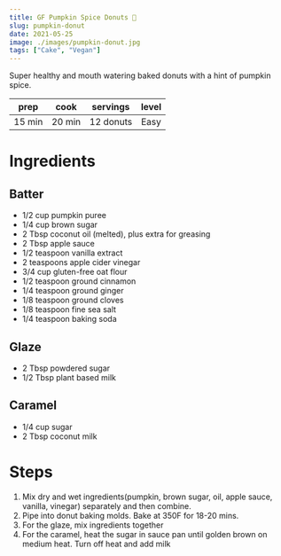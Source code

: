 ```yaml
---
title: GF Pumpkin Spice Donuts 🎃
slug: pumpkin-donut
date: 2021-05-25
image: ./images/pumpkin-donut.jpg
tags: ["Cake", "Vegan"]
---
```


<StyledParagraph>Super healthy and mouth watering baked donuts with a hint of pumpkin spice.</StyledParagraph>

| prep | cook | servings | level |
| :--: | :--: | :------: | :---: |
| 15 min | 20 min |  12 donuts  | Easy  |

# Ingredients

## Batter
- <ListItem>1/2 cup pumpkin puree</ListItem>
- <ListItem>1/4 cup brown sugar</ListItem>
- <ListItem>2 Tbsp coconut oil (melted), plus extra for greasing</ListItem>
- <ListItem>2 Tbsp apple sauce</ListItem>
- <ListItem>1/2 teaspoon vanilla extract</ListItem>
- <ListItem>2 teaspoons apple cider vinegar</ListItem>
- <ListItem>3/4 cup gluten-free oat flour</ListItem>
- <ListItem>1/2 teaspoon ground cinnamon</ListItem>
- <ListItem>1/4 teaspoon ground ginger</ListItem>
- <ListItem>1/8 teaspoon ground cloves</ListItem>
- <ListItem>1/8 teaspoon fine sea salt</ListItem>
- <ListItem>1/4 teaspoon baking soda</ListItem>

## Glaze
- <ListItem>2 Tbsp powdered sugar</ListItem>
- <ListItem>1/2 Tbsp plant based milk</ListItem>

## Caramel
- <ListItem>1/4 cup sugar</ListItem>
- <ListItem>2 Tbsp coconut milk</ListItem>

# Steps 
1. Mix dry and wet ingredients(pumpkin, brown sugar, oil, apple sauce, vanilla, vinegar) separately and then combine. 
2. Pipe into donut baking molds. Bake at 350F for 18-20 mins.
3. For the glaze, mix ingredients together
4. For the caramel, heat the sugar in sauce pan until golden brown on medium heat. Turn off heat and add milk

